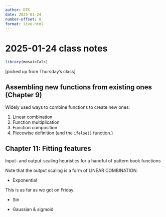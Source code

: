 ```yaml
---
author: DTK
date: 2025-01-24
number-offset: 8
format: live-html
---
```


# 2025-01-24 class notes

```r
library(mosaicCalc)
```

[picked up from Thursday's class]

## Assembling new functions from existing ones (Chapter 9)

Widely used ways to combine functions to create new ones:

1. Linear combination
2. Function multiplication
3. Function composition
4. Piecewise definition (and the `ifelse()` function.)

## Chapter 11: Fitting features

Input- and output-scaling heuristics for a handful of pattern book functions 

Note that the output scaling is a form of LINEAR COMBINATION.

- Exponential

This is as far as we got on Friday.

- Sin

- Gaussian & sigmoid


